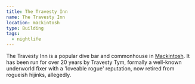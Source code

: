 ```yaml
---
title: The Travesty Inn
name: The Travesty Inn
location: mackintosh
type: Building
tags:
  - nightlife
---
```

The Travesty Inn is a popular dive bar and commonhouse in
[Mackintosh](location:mackintosh). It has been run for over 20 years by
Travesty Tym, formally a well-known underworld fixer with a 'loveable rogue'
reputation, now retired from rogueish hijinks, allegedly.
